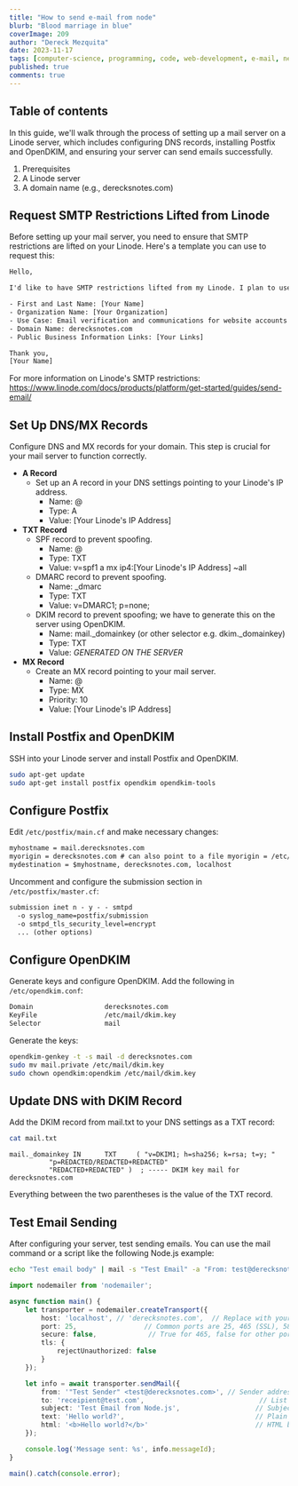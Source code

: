 ```yaml
---
title: "How to send e-mail from node"
blurb: "Blood marriage in blue"
coverImage: 209
author: "Dereck Mezquita"
date: 2023-11-17
tags: [computer-science, programming, code, web-development, e-mail, networking]
published: true
comments: true
---
```


## Table of contents

In this guide, we'll walk through the process of setting up a mail server on a Linode server, which includes configuring DNS records, installing Postfix and OpenDKIM, and ensuring your server can send emails successfully.

1. Prerequisites
1. A Linode server
1. A domain name (e.g., derecksnotes.com)

## Request SMTP Restrictions Lifted from Linode

Before setting up your mail server, you need to ensure that SMTP restrictions are lifted on your Linode. Here's a template you can use to request this:

```txt
Hello,

I'd like to have SMTP restrictions lifted from my Linode. I plan to use it for sending email verifications and communications for website accounts.

- First and Last Name: [Your Name]
- Organization Name: [Your Organization]
- Use Case: Email verification and communications for website accounts
- Domain Name: derecksnotes.com
- Public Business Information Links: [Your Links]

Thank you,
[Your Name]
```

For more information on Linode's SMTP restrictions: https://www.linode.com/docs/products/platform/get-started/guides/send-email/

## Set Up DNS/MX Records

Configure DNS and MX records for your domain. This step is crucial for your mail server to function correctly.

- **A Record**
    - Set up an A record in your DNS settings pointing to your Linode's IP address.
        - Name: @
        - Type: A
        - Value: [Your Linode's IP Address]
- **TXT Record**
    - SPF record to prevent spoofing.
        - Name: @
        - Type: TXT
        - Value: v=spf1 a mx ip4:[Your Linode's IP Address] ~all
    - DMARC record to prevent spoofing.
        - Name: _dmarc
        - Type: TXT
        - Value: v=DMARC1; p=none;
    - DKIM record to prevent spoofing; we have to generate this on the server using OpenDKIM.
        - Name: mail._domainkey (or other selector e.g. dkim._domainkey)
        - Type: TXT
        - Value: *GENERATED ON THE SERVER*
- **MX Record**
    - Create an MX record pointing to your mail server.
        - Name: @
        - Type: MX
        - Priority: 10
        - Value: [Your Linode's IP Address]

## Install Postfix and OpenDKIM

SSH into your Linode server and install Postfix and OpenDKIM.

```bash
sudo apt-get update
sudo apt-get install postfix opendkim opendkim-tools
```

## Configure Postfix

Edit `/etc/postfix/main.cf` and make necessary changes:

```txt
myhostname = mail.derecksnotes.com
myorigin = derecksnotes.com # can also point to a file myorigin = /etc/mailname
mydestination = $myhostname, derecksnotes.com, localhost
```

Uncomment and configure the submission section in `/etc/postfix/master.cf`:

```txt
submission inet n - y - - smtpd
  -o syslog_name=postfix/submission
  -o smtpd_tls_security_level=encrypt
  ... (other options)
```

## Configure OpenDKIM

Generate keys and configure OpenDKIM. Add the following in `/etc/opendkim.conf`:

```txt
Domain                  derecksnotes.com
KeyFile                 /etc/mail/dkim.key
Selector                mail
```

Generate the keys:

```bash
opendkim-genkey -t -s mail -d derecksnotes.com
sudo mv mail.private /etc/mail/dkim.key
sudo chown opendkim:opendkim /etc/mail/dkim.key
```

## Update DNS with DKIM Record

Add the DKIM record from mail.txt to your DNS settings as a TXT record:

```bash
cat mail.txt
```

```
mail._domainkey IN      TXT     ( "v=DKIM1; h=sha256; k=rsa; t=y; "
          "p=REDACTED/REDACTED+REDACTED"
          "REDACTED+REDACTED" )  ; ----- DKIM key mail for derecksnotes.com
```

Everything between the two parentheses is the value of the TXT record.

## Test Email Sending

After configuring your server, test sending emails. You can use the mail command or a script like the following Node.js example:

```bash
echo "Test email body" | mail -s "Test Email" -a "From: test@derecksnotes.com" receipient@test.com
```

```ts
import nodemailer from 'nodemailer';

async function main() {
    let transporter = nodemailer.createTransport({
        host: 'localhost', // 'derecksnotes.com',  // Replace with your SMTP server address
        port: 25,                 // Common ports are 25, 465 (SSL), 587 (TLS)
        secure: false,             // True for 465, false for other ports
        tls: {
            rejectUnauthorized: false
        }
    });

    let info = await transporter.sendMail({
        from: '"Test Sender" <test@derecksnotes.com>', // Sender address
        to: 'receipient@test.com',                             // List of receivers
        subject: 'Test Email from Node.js',                   // Subject line
        text: 'Hello world?',                                 // Plain text body
        html: '<b>Hello world?</b>'                           // HTML body content
    });

    console.log('Message sent: %s', info.messageId);
}

main().catch(console.error);
```
